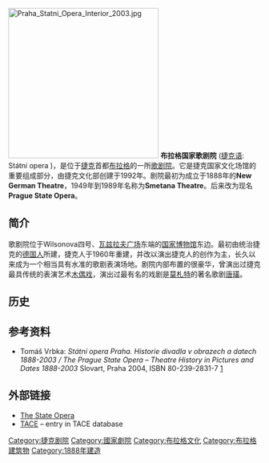 {{Infobox venue
| name           = 布拉格國家歌劇院
| image              = [[Image:Státní_opera_in_Prague,_2010.jpg|300px]]
| image_caption      =
| logo_image        = 
| location           = [[布拉格|布拉格]], 捷克
| image_size  = 
| image_alt    =
| caption      =
| image_map          =
| map_caption        = 
| pushpin_map        =
| pushpin_map_caption =
| address     = 
| designation =
| coordinates    = {{coord|50|04|50|N|14|25|58|E|display=title|dim:2000_region:CZ_type:city_source:GNS-enwiki}}
| latitude    = 
| longitude   = 
| architect = 費爾納與赫爾默（Fellner＆Helmer）
| owner              = [[Ministry_of_Culture_(Czech_Republic)|Ministry of Culture]]
| tenant             =
| operator           =
| capacity           = 1041
| opened             = 1888年1月5日
| reopened           = 
| yearsactive        = 
| rebuilt            = 1960
| closed             = 
| demolished         =
| othernames         = 
| production         =
| currentuse         =
| website            = http://www.narodni-divadlo.cz/en/state-opera
}}
[[File:Praha_Statni_Opera_Interior_2003.jpg|300px]]
'''布拉格国家歌剧院''' ([[捷克语|捷克语]]:  Státní opera )，是位于[[捷克|捷克]]首都[[布拉格|布拉格]]的一所[[歌剧院|歌剧院]]。它是捷克国家文化场馆的重要组成部分，由捷克文化部创建于1992年。剧院最初为成立于1888年的'''New German Theatre'''，1949年到1989年名称为'''Smetana Theatre'''。后来改为现名'''Prague State Opera'''。

== 简介 ==
歌剧院位于Wilsonova四号、[[瓦兹拉夫广场|瓦兹拉夫广场]]东端的[[国家博物馆_(布拉格)|国家博物馆]]东边。最初由统治捷克的[[德国人|德国人]]所建，捷克人于1960年重建，并改以演出捷克人的创作为主，长久以来成为一个相当具有水准的歌剧表演场地。剧院内部布置的很豪华，曾演出过捷克最具传统的表演艺术[[木偶戏|木偶戏]]，演出过最有名的戏剧是[[莫札特|莫札特]]的著名歌剧[[唐·乔望尼|唐璜]]。

== 历史 ==

==参考资料==
* Tomáš Vrbka: ''Státní opera Praha. Historie divadla v obrazech a datech 1888-2003 / The Prague State Opera – Theatre History in Pictures and Dates 1888-2003'' Slovart, Praha 2004, ISBN 80-239-2831-7 [https://web.archive.org/web/20070307064215/http://www.opera.cz/downloads/statni_opera_praha_historie_divadla_v_obrazech_a_datech.pdf]

==外部链接==
{{commons|Státní opera|Prague State Opera}}
* [http://www.narodni-divadlo.cz/en/state-opera  The State Opera] {{Wayback|url=http://www.narodni-divadlo.cz/en/state-opera |date=20190707144533 }}
* [http://www.theatre-architecture.eu/en/db/?theatreId=42 TACE] {{Wayback|url=http://www.theatre-architecture.eu/en/db/?theatreId=42 |date=20201230151002 }} – entry in  TACE database


[[Category:捷克剧院|Category:捷克剧院]]
[[Category:國家劇院|Category:國家劇院]]
[[Category:布拉格文化|Category:布拉格文化]]
[[Category:布拉格建筑物|Category:布拉格建筑物]]
[[Category:1888年建造|Category:1888年建造]]